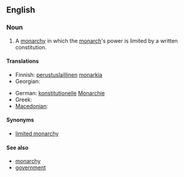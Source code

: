 ==English==
{{wikipedia}}

===Noun===
{{en-noun|sg=[[constitutional]] [[monarchy]]|constitutional monarchies}}

# A [[monarchy]] in which the [[monarch]]'s power is limited by a written constitution.

====Translations====
{{trans-top}}
* Finnish: [[perustuslaillinen]] [[monarkia]]
* Georgian: {{t|ka|კონსტიტუციური მონარქია|sc=Geor}}
{{trans-mid}}
* German: [[konstitutionell]]e [[Monarchie]] {{f}}
* Greek: {{t|el|συνταγματική μοναρχία|sc=Grek}}
* [[Macedonian]]: {{t|mk|уставна монархија|f|tr=ústavna monárhija|sc=Cyrl|xs=Macedonian}}
{{trans-bottom}}

====Synonyms====
* [[limited monarchy]]

====See also====
* [[monarchy]]
* [[government]]
